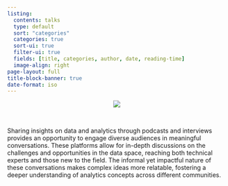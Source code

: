 ```yaml
---
listing:
  contents: talks
  type: default
  sort: "categories"
  categories: true
  sort-ui: true
  filter-ui: true
  fields: [title, categories, author, date, reading-time]
  image-align: right
page-layout: full
title-block-banner: true
date-format: iso
---
```


<center>![](talk-banner.png)</center>

<br>

<p>

Sharing insights on data and analytics through podcasts and interviews provides an opportunity to engage diverse audiences in meaningful conversations. These platforms allow for in-depth discussions on the challenges and opportunities in the data space, reaching both technical experts and those new to the field. The informal yet impactful nature of these conversations makes complex ideas more relatable, fostering a deeper understanding of analytics concepts across different communities.

```{=html}
</p

<br>
```

::: {#posts}
:::
